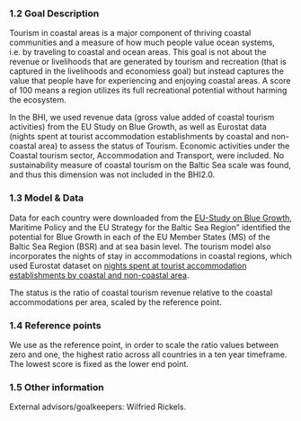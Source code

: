 ### 1.2 Goal Description

Tourism in coastal areas is a major component of thriving coastal communities and a measure of how much people value ocean systems, i.e. by traveling to coastal and ocean areas. This goal is not about the revenue or livelihoods that are generated by tourism and recreation (that is captured in the livelihoods and economiess goal) but instead captures the value that people have for experiencing and enjoying coastal areas. A score of 100 means a region utilizes its full recreational potential without harming the ecosystem. 

In the BHI, we used revenue data (gross value added of coastal tourism activities) from the EU Study on Blue Growth, as well as Eurostat data (nights spent at tourist accommodation establishments by coastal and non-coastal area) to assess the status of Tourism. Economic activities under the Coastal tourism sector, Accommodation and Transport, were included. No sustainability measure of coastal tourism on the Baltic Sea scale was found, and thus this dimension was not included in the BHI2.0. 


### 1.3 Model & Data

Data for each country were downloaded from the [EU-Study on Blue Growth](https://webgate.ec.europa.eu/maritimeforum/node/3550), Maritime Policy and the EU Strategy for the Baltic Sea Region” identified the potential for Blue Growth in each of the EU Member States (MS) of the Baltic Sea Region (BSR) and at sea basin level. The tourism model also incorporates the nights of stay in accommodations in coastal regions, which used Eurostat dataset on [nights spent at tourist accommodation establishments by coastal and non-coastal area](http://appsso.eurostat.ec.europa.eu/nui/show.do?dataset=tour_occ_nin2c&lang=en).

The status is the ratio of coastal tourism revenue relative to the coastal accommodations per area, scaled by the reference point.


### 1.4 Reference points

We use as the reference point, in order to scale the ratio values between zero and one, the highest ratio across all countries in a ten year timeframe. The lowest score is fixed as the lower end point.


### 1.5 Other information

External advisors/goalkeepers: Wilfried Rickels.
